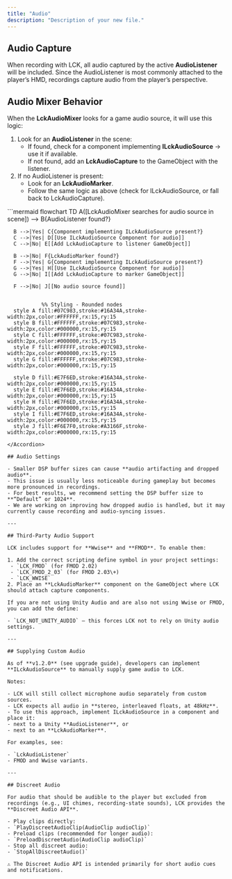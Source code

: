 ```yaml
---
title: "Audio"
description: "Description of your new file."
---
```


## Audio Capture

When recording with LCK, all audio captured by the active **AudioListener** will be included. Since the AudioListener is most commonly attached to the player’s HMD, recordings capture audio from the player’s perspective.

## Audio Mixer Behavior

When the **LckAudioMixer** looks for a game audio source, it will use this logic:

1. Look for an **AudioListener** in the scene:
   - If found, check for a component implementing **ILckAudioSource** → use it if available.
   - If not found, add an **LckAudioCapture** to the GameObject with the listener.
2. If no AudioListener is present:
   - Look for an **LckAudioMarker**.
   - Follow the same logic as above (check for ILckAudioSource, or fall back to LckAudioCapture).

<Accordion title="Audio Mixer Flow Diagram" defaultOpen icon="volume">
  ```mermaid
  flowchart TD
      A([LckAudioMixer searches for audio source in scene]) --> B{AudioListener found?}
  
      B -->|Yes| C{Component implementing ILckAudioSource present?}
      C -->|Yes| D[[Use ILckAudioSource Component for audio]]
      C -->|No| E[[Add LckAudioCapture to listener GameObject]]
  
      B -->|No| F{LckAudioMarker found?}
      F -->|Yes| G{Component implementing ILckAudioSource present?}
      G -->|Yes| H[[Use ILckAudioSource Component for audio]]
      G -->|No| I[[Add LckAudioCapture to marker GameObject]]
  
      F -->|No| J[[No audio source found]]
  
  
               %% Styling - Rounded nodes
      style A fill:#07C983,stroke:#16A34A,stroke-width:2px,color:#FFFFFF,rx:15,ry:15
      style B fill:#FFFFFF,stroke:#07C983,stroke-width:2px,color:#000000,rx:15,ry:15
      style C fill:#FFFFFF,stroke:#07C983,stroke-width:2px,color:#000000,rx:15,ry:15
      style F fill:#FFFFFF,stroke:#07C983,stroke-width:2px,color:#000000,rx:15,ry:15
      style G fill:#FFFFFF,stroke:#07C983,stroke-width:2px,color:#000000,rx:15,ry:15
  
      style D fill:#E7F6ED,stroke:#16A34A,stroke-width:2px,color:#000000,rx:15,ry:15
      style E fill:#E7F6ED,stroke:#16A34A,stroke-width:2px,color:#000000,rx:15,ry:15
      style H fill:#E7F6ED,stroke:#16A34A,stroke-width:2px,color:#000000,rx:15,ry:15
      style I fill:#E7F6ED,stroke:#16A34A,stroke-width:2px,color:#000000,rx:15,ry:15
      style J fill:#F6E7F0,stroke:#A3166F,stroke-width:2px,color:#000000,rx:15,ry:15
  ```
</Accordion>

## Audio Settings

- Smaller DSP buffer sizes can cause **audio artifacting and dropped audio**.
- This issue is usually less noticeable during gameplay but becomes more pronounced in recordings.
- For best results, we recommend setting the DSP buffer size to **“Default” or 1024**.
- We are working on improving how dropped audio is handled, but it may currently cause recording and audio-syncing issues.

---

## Third-Party Audio Support

LCK includes support for **Wwise** and **FMOD**. To enable them:

1. Add the correct scripting define symbol in your project settings:
   - `LCK_FMOD` (for FMOD 2.02)
   - `LCK_FMOD_2_03` (for FMOD 2.03\+)
   - `LCK_WWISE`
2. Place an **LckAudioMarker** component on the GameObject where LCK should attach capture components.

If you are not using Unity Audio and are also not using Wwise or FMOD, you can add the define:

- `LCK_NOT_UNITY_AUDIO` — this forces LCK not to rely on Unity audio settings.

---

## Supplying Custom Audio

As of **v1.2.0** (see upgrade guide), developers can implement **ILckAudioSource** to manually supply game audio to LCK.

Notes:

- LCK will still collect microphone audio separately from custom sources.
- LCK expects all audio in **stereo, interleaved floats, at 48kHz**.
- To use this approach, implement ILckAudioSource in a component and place it:
  - next to a Unity **AudioListener**, or
  - next to an **LckAudioMarker**.

For examples, see:

- `LckAudioListener`
- FMOD and Wwise variants.

---

## Discreet Audio

For audio that should be audible to the player but excluded from recordings (e.g., UI chimes, recording-state sounds), LCK provides the **Discreet Audio API**.

- Play clips directly:
  - `PlayDiscreetAudioClip(AudioClip audioClip)`
- Preload clips (recommended for longer audio):
  - `PreloadDiscreetAudio(AudioClip audioClip)`
- Stop all discreet audio:
  - `StopAllDiscreetAudio()`

⚠️ The Discreet Audio API is intended primarily for short audio cues and notifications.